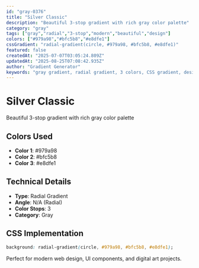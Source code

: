 ```yaml
---
id: "gray-0376"
title: "Silver Classic"
description: "Beautiful 3-stop gradient with rich gray color palette"
category: "gray"
tags: ["gray","radial","3-stop","modern","beautiful","design"]
colors: ["#979a98","#bfc5b8","#e8dfe1"]
cssGradient: "radial-gradient(circle, #979a98, #bfc5b8, #e8dfe1)"
featured: false
createdAt: "2025-07-07T03:05:24.809Z"
updatedAt: "2025-08-25T07:08:42.935Z"
author: "Gradient Generator"
keywords: "gray gradient, radial gradient, 3 colors, CSS gradient, design, #979a98, #bfc5b8, #e8dfe1"
---
```


# Silver Classic

Beautiful 3-stop gradient with rich gray color palette

## Colors Used
- **Color 1**: #979a98
- **Color 2**: #bfc5b8
- **Color 3**: #e8dfe1

## Technical Details
- **Type**: Radial Gradient
- **Angle**: N/A (Radial)
- **Color Stops**: 3
- **Category**: Gray

## CSS Implementation
```css
background: radial-gradient(circle, #979a98, #bfc5b8, #e8dfe1);
```

Perfect for modern web design, UI components, and digital art projects.
